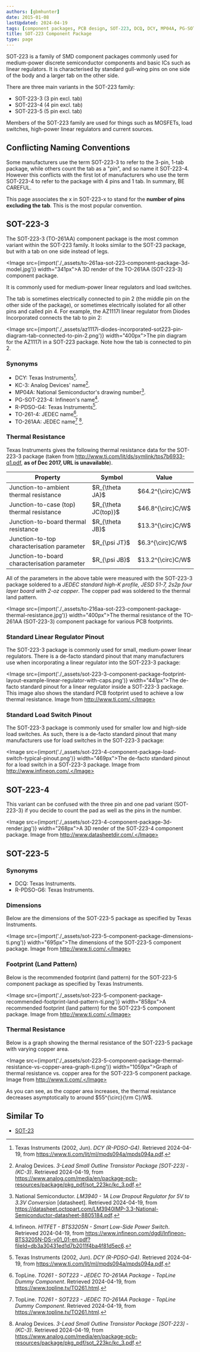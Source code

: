 ```yaml
---
authors: [gbmhunter]
date: 2015-01-08
lastUpdated: 2024-04-19
tags: [component packages, PCB design, SOT-223, DCQ, DCY, MP04A, PG-SOT-223-4, TO-261-4, R-PDSO-G6, footprint, land pattern, PCBs, dimensions, linear regulator]
title: SOT-223 Component Package
type: page
---
```


SOT-223 is a family of SMD component packages commonly used for medium-power discrete semiconductor components and basic ICs such as linear regulators. It is characterised by standard gull-wing pins on one side of the body and a larger tab on the other side.

There are three main variants in the SOT-223 family:

* SOT-223-3 (3 pin excl. tab)
* SOT-223-4 (4 pin excl. tab)
* SOT-223-5 (5 pin excl. tab)

Members of the SOT-223 family are used for things such as MOSFETs, load switches, high-power linear regulators and current sources.

## Conflicting Naming Conventions

<Aside type="caution">
Some manufacturers use the term SOT-223-3 to refer to the 3-pin, 1-tab package, while others count the tab as a "pin", and so name it SOT-223-4. However this conflicts with the first lot of manufacturers who use the term SOT-223-4 to refer to the package with 4 pins and 1 tab. In summary, BE CAREFUL.
</Aside>

This page associates the x in SOT-223-x to stand for the **number of pins excluding the tab**. This is the most popular convention.

## SOT-223-3

The SOT-223-3 (TO-261AA) component package is the most common variant within the SOT-223 family. It looks similar to the SOT-23 package, but with a tab on one side instead of legs.

<Image src={import('./_assets/to-261aa-sot-223-component-package-3d-model.jpg')} width="341px">A 3D render of the TO-261AA (SOT-223-3) component package.</Image>

It is commonly used for medium-power linear regulators and load switches.

The tab is sometimes electrically connected to pin 2 (the middle pin on the other side of the package), or sometimes electrically isolated for all other pins and called pin 4. For example, the AZ1117I linear regulator from Diodes Incorporated connects the tab to pin 2:

<Image src={import('./_assets/az1117i-diodes-incorporated-sot223-pin-diagram-tab-connected-to-pin-2.png')} width="400px">The pin diagram for the AZ1117I in a SOT-223 package. Note how the tab is connected to pin 2.</Image>

### Synonyms

* DCY: Texas Instruments[^ti-sot-223-3].
* KC-3: Analog Devices' name[^analog-devices-sot-223].
* MP04A: National Semiconductor's drawing number[^national-semiconductor-lm3940-ldo-ds].
* PG-SOT-223-4: Infineon's name[^infineon-bts3205n-low-side-power-switch-ds].
* R-PDSO-G4: Texas Instruments[^ti-sot-223-3].
* TO-261-4: JEDEC name[^topline-to261-sot223].
* TO-261AA: JEDEC name[^topline-to261-sot223] [^analog-devices-sot-223].

### Thermal Resistance

Texas Instruments gives the following thermal resistance data for the SOT-223-3 package (taken from http://www.ti.com/lit/ds/symlink/tps7b6933-q1.pdf, **as of Dec 2017, URL is unavailable**).

<table>
  <thead>
    <tr>
      <th style={{ width: '150px' }}>Property</th>
      <th style={{ width: '150px' }}>Symbol</th>
      <th style={{ width: '150px' }}>Value</th>
    </tr>
  </thead>
<tbody >
<tr >
<td >Junction-to-ambient thermal resistance</td>
<td >$R_{\theta JA}$</td>
<td >$64.2^{\circ}C/W$</td>
</tr>
<tr >
<td >Junction-to-case (top) thermal resistance</td>
<td >$R_{\theta JC(top)}$</td>
<td >$46.8^{\circ}C/W$</td>
</tr>
<tr >
<td >Junction-to-board thermal resistance</td>
<td >$R_{\theta JB}$</td>
<td >$13.3^{\circ}C/W$</td>
</tr>
<tr >
<td >Junction-to-top characterisation parameter</td>
<td >$R_{\psi JT}$</td>
<td >$6.3^{\circ}C/W$</td>
</tr>
<tr >
<td >Junction-to-board characterisation parameter</td>
<td >$R_{\psi JB}$</td>
<td >$13.2^{\circ}C/W$</td>
</tr>
</tbody>
</table>

All of the parameters in the above table were measured with the SOT-223-3 package soldered to a _JEDEC standard high-K profile, JESD 51-7, 2s2p four layer board with 2-oz copper_. The copper pad was soldered to the thermal land pattern.

<Image src={import('./_assets/to-216aa-sot-223-component-package-thermal-resistance.jpg')} width="400px">The thermal resistance of the TO-261AA (SOT-223-3) component package for various PCB footprints.</Image>

### Standard Linear Regulator Pinout

The SOT-223-3 package is commonly used for small, medium-power linear regulators. There is a de-facto standard pinout that many manufacturers use when incorporating a linear regulator into the SOT-223-3 package:

<Image src={import('./_assets/sot-223-3-component-package-footprint-layout-example-linear-regulator-with-caps.png')} width="441px">The de-facto standard pinout for a linear regulator inside a SOT-223-3 package. This image also shows the standard PCB footprint used to achieve a low thermal resistance. Image from http://www.ti.com/.</Image>

### Standard Load Switch Pinout

The SOT-223-3 package is commonly used for smaller low and high-side load switches. As such, there is a de-facto standard pinout that many manufacturers use for load switches in the SOT-223-3 package:

<Image src={import('./_assets/sot-223-4-component-package-load-switch-typical-pinout.png')} width="469px">The de-facto standard pinout for a load switch in a SOT-223-3 package. Image from http://www.infineon.com/.</Image>

## SOT-223-4

This variant can be confused with the three pin and one pad variant (SOT-223-3) if you decide to count the pad as well as the pins in the number.

<Image src={import('./_assets/sot-223-4-component-package-3d-render.jpg')} width="268px">A 3D render of the SOT-223-4 component package. Image from http://www.datasheetdir.com/.</Image>

## SOT-223-5

### Synonyms

* DCQ: Texas Instruments.
* R-PDSO-G6: Texas Instruments.

### Dimensions

Below are the dimensions of the SOT-223-5 package as specified by Texas Instruments.

<Image src={import('./_assets/sot-223-5-component-package-dimensions-ti.png')} width="695px">The dimensions of the SOT-223-5 component package. Image from http://www.ti.com/.</Image>

### Footprint (Land Pattern)

Below is the recommended footprint (land pattern) for the SOT-223-5 component package as specified by Texas Instruments.

<Image src={import('./_assets/sot-223-5-component-package-recommended-footprint-land-pattern-ti.png')} width="858px">A recommended footprint (land pattern) for the SOT-223-5 component package. Image from http://www.ti.com/.</Image>

### Thermal Resistance

Below is a graph showing the thermal resistance of the SOT-223-5 package with varying copper area.

<Image src={import('./_assets/sot-223-5-component-package-thermal-resistance-vs-copper-area-graph-ti.png')} width="1059px">Graph of thermal resistance vs. copper area for the SOT-223-5 component package. Image from http://www.ti.com/.</Image>

As you can see, as the copper area increases, the thermal resistance decreases asymptotically to around $55^{\circ}{\rm C}/W$.

## Similar To

* [SOT-23](/pcb-design/component-packages/sot-23-component-package/)

[^ti-sot-223-3]: Texas Instruments (2002, Jun). _DCY (R-PDSO-G4)_. Retrieved 2024-04-19, from https://www.ti.com/lit/ml/mpds094a/mpds094a.pdf.
[^national-semiconductor-lm3940-ldo-ds]: National Semiconductor. _LM3940 - 1A Low Dropout Regulator for 5V to 3.3V Conversion_ [datasheet]. Retrieved 2024-04-19, from https://datasheet.octopart.com/LM3940IMP-3.3-National-Semiconductor-datasheet-8805184.pdf.
[^infineon-bts3205n-low-side-power-switch-ds]: Infineon. _HITFET - BTS3205N - Smart Low-Side Power Switch_. Retrieved 2024-04-19, from https://www.infineon.com/dgdl/Infineon-BTS3205N-DS-v01_01-en.pdf?fileId=db3a30431ed1d7b2011f4ba4f81d5ec6.
[^topline-to261-sot223]: TopLine. _TO261 - SOT223 - JEDEC TO-261AA Package - TopLine Dummy Component_. Retrieved 2024-04-19, from https://www.topline.tv/TO261.html.
[^analog-devices-sot-223]: Analog Devices. _3-Lead Small Outline Transistor Package [SOT-223] - (KC-3)_. Retrieved 2024-04-19, from https://www.analog.com/media/en/package-pcb-resources/package/pkg_pdf/sot_223kc/kc_3.pdf.
